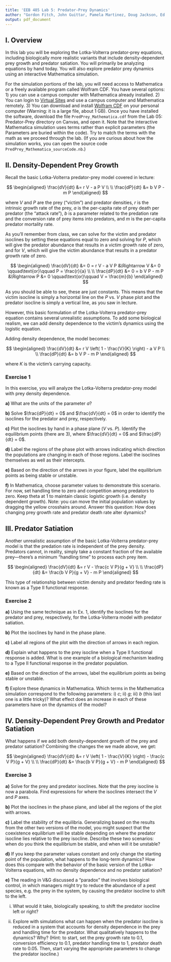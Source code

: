 ---
title: 'EEB 485 Lab 5: Predator-Prey Dynamics'
author: "Gordon Fitch, John Guittar, Pamela Martinez, Doug Jackson, Ed Baskerville, Gyuri Barabas"
output: pdf_document
---

## I. Overview

In this lab you will be exploring the Lotka-Volterra predator-prey equations, including biologically more realistic variants that include density-dependent prey growth and predator satiation. You will primarily be analyzing equations by hand today. You will also explore predator prey dynamics using an interactive Mathematica simulation.

For the simulation portions of the lab, you will need access to Mathematica or a freely available program called Wolfram CDF. You have several options: 1) you can use a campus computer with Mathematica already installed. 2) You can login to [Virtual Sites](http://www.itcs.umich.edu/sites/labs/virtual.php) and use a campus computer and Mathematica remotely. 3) You can download and install [Wolfram CDF](https://www.wolfram.com/cdf-player/) on your personal computer (Warning: it is a large file, about 1 GB). Once you have installed the software, download the file `PredPrey_Mathematica.cdf` from the Lab 05: Predator-Prey directory on Canvas, and open it. Note that the interactive Mathematica simulation uses terms rather than explicit parameters (the Parameters are buried within the code). Try to match the terms with the math as we proceed through the lab. (If you are curious about how the simulation works, you can open the source code `PredPrey_Mathematica_sourceCode.nb`.)

## II. Density-Dependent Prey Growth

Recall the basic Lotka-Volterra predator-prey model covered in lecture:

$$
\begin{aligned}
\frac{dV}{dt} &= r V -  a P V \\
\\
\frac{dP}{dt} &= b V P - m P
\end{aligned}
$$

where $V$ and $P$ are the prey ("victim") and predator densities, $r$ is the intrinsic growth rate of the prey, $a$ is the per-capita rate of prey death per predator (the "attack rate"), $b$ is a parameter related to the predation rate and the conversion rate of prey items into predators, and $m$ is the per-capita predator mortality rate.


As you'll remember from class, we can solve for the victim and predator isoclines by setting these equations equal to zero and solving for $P$, which will give the predator abundance that results in a victim growth rate of zero, and for $V$, which will give the victim abundance that results in a predator growth rate of zero.

$$
\begin{aligned}
\frac{dV}{dt} &= 0 = r V - a V P &\Rightarrow V &= 0 \qquad\text{or}\qquad P = \frac{r}{a} \\
\\
\frac{dP}{dt} &= 0 = b V P - m P &\Rightarrow P &= 0 \qquad\text{or}\qquad V = \frac{m}{b}
\end{aligned}
$$

As you should be able to see, these are just constants. This means that the victim isocline is simply a horizontal line on the $P$ vs. $V$ phase plot and the predator isocline is simply a vertical line, as you saw in lecture.

However, this basic formulation of the Lotka-Volterra predator-prey equation contains several unrealistic assumptions. To add some biological realism, we can add density dependence to the victim's dynamics using the logistic equation.

Adding density dependence, the model becomes:

$$
\begin{aligned}
\frac{dV}{dt} &= r V \left( 1 - \frac{V}{K} \right) - a V P \\
\\
\frac{dP}{dt} &= b V P - m P
\end{aligned}
$$

where $K$ is the victim's carrying capacity.

### Exercise 1

In this exercise, you will analyze the Lotka-Volterra predator-prey model with prey density dependence.

**a)** What are the units of the parameter $a$?

**b)** Solve $\frac{dP}{dt} = 0$ and $\frac{dV}{dt} = 0$ in order to identify the isoclines for the predator and prey, respectively.

**c)** Plot the isoclines by hand in a phase plane ($V$ vs. $P$). Identify the equilibrium points (there are 3), where $\frac{dV}{dt} = 0$ and $\frac{dP}{dt} = 0$.

**d)** Label the regions of the phase plot with arrows indicating which direction the populations are changing in each of those regions. Label the isoclines themselves as well as their intercepts.

**e)** Based on the direction of the arrows in your figure, label the equilibrium points as being stable or unstable.

**f)** In Mathematica, choose parameter values to demonstrate this scenario. For now, set handling time to zero and competition among predators to zero. Keep theta at 1 to maintain classic logistic growth (i.e. density dependent growth). Note: you can move the initial population values by dragging the yellow crosshairs around. Answer this question: How does changing prey growth rate and predator death rate alter dynamics?

## III. Predator Satiation

Another unrealistic assumption of the basic Lotka-Volterra predator-prey model is that the predation rate is independent of the prey density. Predators cannot, in reality, simply take a constant fraction of the available prey---there's a minimum "handling time" to process each prey item.

$$
\begin{aligned}
\frac{dV}{dt} &= r V - \frac{c V P}{g + V} \\
\\
\frac{dP}{dt} &= \frac{b V P}{g + V} - m P
\end{aligned}
$$

This type of relationship between victim density and predator feeding rate is known as a Type II functional response.

### Exercise 2

**a)** Using the same technique as in Ex. 1, identify the isoclines for the predator and prey, respectively, for the Lotka-Volterra model with predator satiation.

**b)** Plot the isoclines by hand in the phase plane.

**c)** Label all regions of the plot with the direction of arrows in each region.

**d)** Explain what happens to the prey isocline when a Type II functional response is added. What is one example of a biological mechanism leading to a Type II functional response in the predator population.

**e)** Based on the direction of the arrows, label the equilibrium points as being stable or unstable.

**f)** Explore these dynamics in Mathematica. Which terms in the Mathematica simulation correspond to the following parameters: i) $c$; ii) $g$; iii) $b$ (this last one is a little tricky)? What effect does an increase in each of these parameters have on the dynamics of the model?

## IV. Density-Dependent Prey Growth and Predator Satiation

What happens if we add both density-dependent growth of the prey and predator satiation? Combining the changes the we made above, we get:

$$
\begin{aligned}
\frac{dV}{dt} &= r V \left( 1 - \frac{V}{K} \right) - \frac{c V P}{g + V} \\
\\
\frac{dP}{dt} &= \frac{b V P}{g + V} - m P
\end{aligned}
$$

### Exercise 3

**a)**  Solve for the prey and predator isoclines. Note that the prey isocline is now a parabola. Find expressions for where the isoclines intersect the $V$ and $P$ axes.

**b)** Plot the isoclines in the phase plane, and label all the regions of the plot with arrows.

**c)** Label the stability of the equilibria. Generalizing based on the results from the other two versions of the model, you might suspect that the coexistence equilibrium will be stable depending on where the predator isocline lies relative to the prey isocline. Describe these two scenarios: when do you think the equilibrium be stable, and when will it be unstable?

**d)** If you keep the parameter values constant and only change the starting point of the population, what happens to the long-term dynamics? How does this compare with the behavior of the basic version of the Lotka-Volterra equations, with no density dependence and no predator satiation? 

**e)** The reading in V&G discussed a "paradox" that involves biological control, in which managers might try to reduce the abundance of a pest species, e.g. the prey in the system, by causing the predator isocline to shift to the left. 

  i) What would it take, biologically speaking, to shift the predator isocline left or right? 
  
  ii) Explore with simulations what can happen when the predator isocline is reduced in a system that accounts for density dependence in the prey and handling time for the predator. What qualitatively happens to the dynamics? Why? (Hint: to start, set the prey growth rate to 0.1, conversion efficiency to 0.1, predator handling time to 1, predator death rate to 0.05. Then, start varying the appropriate parameters to change the predator isocline.)
